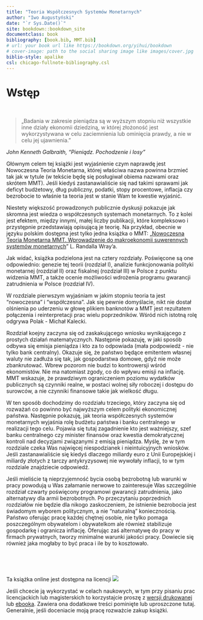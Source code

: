 ```yaml
---
title: "Teoria Współczesnych Systemów Monetarnych"
author: "Iwo Augustyński"
date: "`r Sys.Date()`"
site: bookdown::bookdown_site
documentclass: book
bibliography: [book.bib, MMT.bib]
# url: your book url like https://bookdown.org/yihui/bookdown
# cover-image: path to the social sharing image like images/cover.jpg
biblio-style: apalike
csl: chicago-fullnote-bibliography.csl
---
```


# Wstęp

<br>

> „Badania w zakresie pieniądza są w wyższym stopniu niż wszystkie inne działy ekonomii dziedziną, w której złożoność jest wykorzystywana w celu zaciemnienia lub ominięcia prawdy, a nie w celu jej ujawnienia."

*John Kenneth Galbraith, "Pieniądz. Pochodzenie i losy"*

Głównym celem tej książki jest wyjaśnienie czym naprawdę jest Nowoczesna Teoria Monetarna, której właściwa nazwa powinna brzmieć tak jak w tytule (w tekście będę się posługiwał obiema nazwami oraz skrótem MMT).
Jeśli kiedyś zastanawialiście się nad takimi sprawami jak deficyt budżetowy, dług publiczny, podatki, stopy procentowe, inflacja czy bezrobocie to właśnie ta teoria jest w stanie Wam te kwestie wyjaśnić.

Niestety większość prowadzonych publicznie dyskusji pokazuje jak skromna jest wiedza o współczesnych systemach monetarnych.
To z kolei jest efektem, między innymi, małej liczby publikacji, które kompleksowo i przystępnie przedstawiają opisującą je teorię.
Na przykład, obecnie w języku polskim dostępna jest tylko jedna książka o MMT: „[Nowoczesna Teoria Monetarna MMT. Wprowadzenie do makroekonomii suwerennych systemów monetarnych](https://heterodox.pl/sklep/)" L. Randalla Wray'a.

Jak widać, książka podzielona jest na cztery rozdziały.
Poświęcone są one odpowiednio: genezie tej teorii (rozdział I), analizie funkcjonowania polityki monetarnej (rozdział II) oraz fiskalnej (rozdział III) w Polsce z punktu widzenia MMT, a także ocenie możliwości wdrożenia programu gwarancji zatrudnienia w Polsce (rozdział IV).

W rozdziale pierwszym wyjaśniam w jakim stopniu teoria ta jest "nowoczesna" i "współczesna".
Jak się pewnie domyślacie, nikt nie dostał olśnienia po uderzeniu w głowę plikiem banknotów a MMT jest rezultatem połączenia i reinterpretacji prac wielu poprzedników.
Wśród nich istotną rolę odgrywa Polak - Michał Kalecki.

Rozdział koejny zaczyna się od zaskakującego wniosku wynikającego z prostych działań matematycznych.
Następnie pokazuję, w jaki sposób odbywa się emisja pieniądza i kto za to odpowiada (mała podpowiedź - nie tylko bank centralny).
Okazuje się, że państwo będące emitentem własnej waluty nie zadłuża się tak, jak gospodarstwa domowe, gdyż nie może zbankrutować.
Wbrew pozorom nie budzi to kontrowersji wśród ekonomistów.
Nie ma natomiast zgody, co do wpływu emisji na inflację.
MMT wskazuje, że prawdziwym ograniczeniem poziomu wydatków publicznych są czynniki realne, w postaci wolnej siły roboczej i dostępu do surowców, a nie czynniki finansowe takie jak wielkość długu.

W ten sposób dochodzimy do rozdziału trzeciego, który zaczyna się od rozważań co powinno być najwyższym celem polityki ekonomicznej państwa.
Następnie pokazuję, jak teoria współczesnych systemów monetarnych wyjaśnia rolę budżetu państwa i banku centralnego w realizacji tego celu.
Pojawia się tutaj zagadnienie kto jest ważniejszy, szef banku centralnego czy minister finansów oraz kwestia demokratycznej kontroli nad decyzjami związanymi z emisją pieniądza.
Myślę, że w tym rozdziale czeka Was najwięcej niespodzianek i nieintuicyjnych wniosków.
Jeśli zastanawialiście się kiedyś dlaczego miliardy euro z Unii Europejskiej i miliardy złotych z tarczy antykryzysowej nie wywołały inflacji, to w tym rozdziale znajdziecie odpowiedź.

Jeśli mieliście tą nieprzyjemność bycia osobą bezrobotną lub warunki w pracy powodują u Was załamanie nerwowe to zainteresuje Was szczególnie rozdział czwarty poświęcony programowi gwarancji zatrudnienia, jako alternatywy dla armii bezrobotnych.
Po przeczytaniu poprzednich rozdziałów nie będzie dla nikogo zaskoczeniem, że istnienie bezrobocia jest świadomym wyborem politycznym, a nie "naturalną" koniecznością.
Państwo oferując pracę każdej chętnej osobie, nie tylko pomaga poszczególnym obywatelom i obywatelkom ale również stabilizuje gospodarkę i ogranicza inflację.
Oferując zaś alternatywę do pracy w firmach prywatnych, tworzy minimalne warunki jakości pracy.
Dowiecie się również jaka mogłaby to być praca i ile by to kosztowało.

<br>

<br>

Ta książka online jest dostępna na licencji [![](http://i.creativecommons.org/l/by-nc-nd/3.0/88x31.png)](https://creativecommons.org/licenses/by-nc-nd/4.0/legalcode.pl)

Jeśli chcecie ją wykorzystać w celach naukowych, w tym przy pisaniu prac licencjackich lub magisterskich to korzystajcie proszę z [wersji drukowanej](https://ksiegarnia.ue.wroc.pl/nowoczesna-teoria-monetarna-i-mozliwosc-jej-wykorzystania) lub [ebooka](https://ebookpoint.pl/ksiazki/nowoczesna-teoria-monetarna-i-mozliwosci-jej-wykorzystania-w-warunkach-polskich-iwo-augustynski,e_2cc2.htm#). Zawiera ona dodatkowe treści pominięte lub uproszczone tutaj. Generalnie, jeśli doceniacie moją pracę rozważcie zakup książki.
